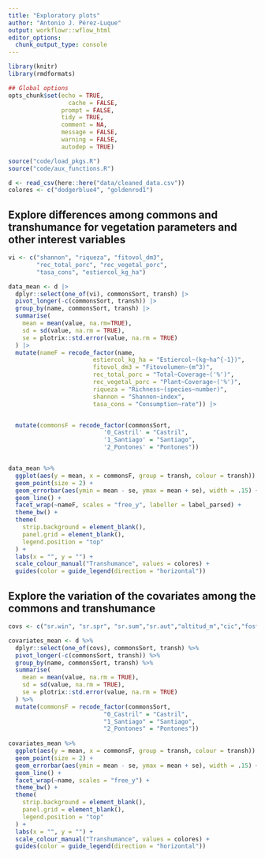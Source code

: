 ```yaml
---
title: "Exploratory plots"
author: "Antonio J. Pérez-Luque"
output: workflowr::wflow_html
editor_options:
  chunk_output_type: console
---
```



```r
library(knitr)
library(rmdformats)

## Global options
opts_chunk$set(echo = TRUE,
	             cache = FALSE,
               prompt = FALSE,
               tidy = TRUE,
               comment = NA,
               message = FALSE,
               warning = FALSE,
               autodep = TRUE)
```

```r
source("code/load_pkgs.R")
source("code/aux_functions.R")
```

```r
d <- read_csv(here::here("data/cleaned_data.csv"))
colores <- c("dodgerblue4", "goldenrod1")
```


## Explore differences among commons and transhumance for vegetation parameters and other interest variables 

```r
vi <- c("shannon", "riqueza", "fitovol_dm3", 
        "rec_total_porc", "rec_vegetal_porc",
        "tasa_cons", "estiercol_kg_ha")

data_mean <- d |> 
  dplyr::select(one_of(vi), commonsSort, transh) |>
  pivot_longer(-c(commonsSort, transh)) |> 
  group_by(name, commonsSort, transh) |> 
  summarise(
    mean = mean(value, na.rm=TRUE),
    sd = sd(value, na.rm = TRUE), 
    se = plotrix::std.error(value, na.rm = TRUE)
  ) |>
  mutate(nameF = recode_factor(name, 
                        estiercol_kg_ha = "Estiercol~(kg~ha^{-1})",
                        fitovol_dm3 = "Fitovolumen~(m^3)",
                        rec_total_porc = "Total~Coverage~('%')", 
                        rec_vegetal_porc = "Plant~Coverage~('%')",
                        riqueza = "Richness~(species~number)",
                        shannon = "Shannon~index",
                        tasa_cons = "Consumption~rate")) |> 


  mutate(commonsF = recode_factor(commonsSort, 
                           '0_Castril' = "Castril",
                           '1_Santiago' = "Santiago",
                           '2_Pontones' = "Pontones"))


data_mean %>% 
  ggplot(aes(y = mean, x = commonsF, group = transh, colour = transh)) + 
  geom_point(size = 2) + 
  geom_errorbar(aes(ymin = mean - se, ymax = mean + se), width = .15) + 
  geom_line() + 
  facet_wrap(~nameF, scales = "free_y", labeller = label_parsed) + 
  theme_bw() + 
  theme(
    strip.background = element_blank(),
    panel.grid = element_blank(),
    legend.position = "top"
  ) +
  labs(x = "", y = "") + 
  scale_colour_manual("Transhumance", values = colores) + 
  guides(color = guide_legend(direction = "horizontal"))
```


## Explore the variation of the covariates among the commons and transhumance 
```r
covs <- c("sr.win", "sr.spr", "sr.sum","sr.aut","altitud_m","cic","fosforo","mo","ph", "potasio","nitrogeno","carbono")      

covariates_mean <- d %>% 
  dplyr::select(one_of(covs), commonsSort, transh) %>% 
  pivot_longer(-c(commonsSort, transh)) %>% 
  group_by(name, commonsSort, transh) %>% 
  summarise(
    mean = mean(value, na.rm = TRUE),
    sd = sd(value, na.rm = TRUE), 
    se = plotrix::std.error(value, na.rm = TRUE)
  ) %>% 
  mutate(commonsF = recode_factor(commonsSort, 
                           "0_Castril" = "Castril",
                           "1_Santiago" = "Santiago",
                           "2_Pontones" = "Pontones"))
    
covariates_mean %>% 
  ggplot(aes(y = mean, x = commonsF, group = transh, colour = transh)) + 
  geom_point(size = 2) + 
  geom_errorbar(aes(ymin = mean - se, ymax = mean + se), width = .15) + 
  geom_line() + 
  facet_wrap(~name, scales = "free_y") + 
  theme_bw() + 
  theme(
    strip.background = element_blank(),
    panel.grid = element_blank(),
    legend.position = "top"
  ) +
  labs(x = "", y = "") + 
  scale_colour_manual("Transhumance", values = colores) + 
  guides(color = guide_legend(direction = "horizontal"))
  
```



